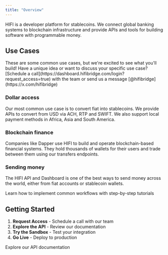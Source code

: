 ```yaml
---
title: "Overview"
---
```


HIFI is a developer platform for stablecoins. We connect global banking systems to blockchain infrastructure and provide APIs and tools for building software with programmable money.

## Use Cases

<Note>
  These are some common use cases, but we're excited to see what you'll build!
  Have a unique idea or want to discuss your specific use case? [Schedule a
  call](https://dashboard.hifibridge.com/login?request_access=true) with the
  team or send us a message [@hifibridge](https://x.com/hifibridge)
</Note>

### Dollar access

Our most common use case is to convert fiat into stablecoins. We provide APIs to convert from USD via ACH, RTP and SWIFT. We also support local payment methods in Africa, Asia and South America.

### Blockchain finance

Companies like Dapper use HIFI to build and operate blockchain-based financial systems. They hold thousands of wallets for their users and trade between them using our transfers endpoints.

### Sending money

The HIFI API and Dashboard is one of the best ways to send money across the world, either from fiat accounts or stablecoin wallets.

<Card icon="book" title="Explore our guides" href="/guides">
  Learn how to implement common workflows with step-by-step tutorials
</Card>

## Getting Started

1. **Request Access** - Schedule a call with our team
2. **Explore the API** - Review our documentation
3. **Try the Sandbox** - Test your integration
4. **Go Live** - Deploy to production

<Card icon="code" title="API Reference" href="/api">
  Explore our API documentation
</Card>
